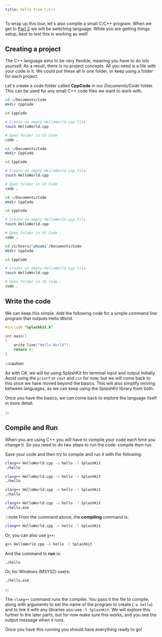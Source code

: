 ```yaml
---
title: Hello from C/C++
---
```



To wrap up this tour, let's also compile a small C/C++ program. When we get to [Part 2](/book/part-2-organised-code/00-part-2-programs-as-organised-code) we will be switching language. While you are getting things setup, best to test this is working as well!

## Creating a project

The C++ language aims to be very flexible, meaning you have to do lots yourself. As a result, there is no project concepts. All you need is a file with your code in it. We could put these all in one folder, or keep using a folder for each project.

Let's create a code folder called **CppCode** in our *Documents/Code* folder. This can be used for any small C++ code files we want to work with.

<Tabs syncKey="terminal-type">
<TabItem label="macOS">

```zsh
cd ~/Documents/Code
mkdir CppCode

cd CppCode

# Create an empty HelloWorld.cpp file
touch HelloWorld.cpp

# Open folder in VS Code
code .
```

</TabItem>
<TabItem label="Linux">

```zsh
cd ~/Documents/Code
mkdir CppCode

cd CppCode

# Create an empty HelloWorld.cpp file
touch HelloWorld.cpp

# Open folder in VS Code
code .
```

</TabItem>
<TabItem label="Windows (WSL)">

```zsh
cd ~/Documents/Code
mkdir CppCode

cd CppCode

# Create an empty HelloWorld.cpp file
touch HelloWorld.cpp

# Open folder in VS Code
code .
```

</TabItem>
<TabItem label="Windows (MSYS2)">

```zsh
cd /c/Users/`whoami`/Documents/Code
mkdir CppCode

cd CppCode

# Create an empty HelloWorld.cpp file
touch HelloWorld.cpp

# Open folder in VS Code
code .
```

</TabItem>
</Tabs>

## Write the code

We can keep this simple. Add the following code for a simple command line program that outputs Hello World.

```cpp
#include "splashkit.h"

int main()
{
    write_line("Hello World");
    return 0;
}
```

:::caution

As with C#, we will be using SplashKit for terminal input and output initially. Avoid using the `printf` or `cout` and `cin` for now, but we will come back to this once we have moved beyond the basics. This will also simplify moving between languages, as we can keep using the SplashKit library from both.

Once you have the basics, we can come back to explore the language itself in more detail.

:::

## Compile and Run

When you are using C++ you will have to compile your code each time you change it. So you need to do two steps to run the code: compile then run.

Save your code and then try to compile and run it with the following:

<Tabs syncKey="terminal-type">
<TabItem label="macOS">

```zsh
clang++ HelloWorld.cpp -o hello -l SplashKit
./hello
```

</TabItem>
<TabItem label="Linux">

```zsh
clang++ HelloWorld.cpp -o hello -l SplashKit
./hello
```

</TabItem>
<TabItem label="Windows (WSL)">

```zsh
clang++ HelloWorld.cpp -o hello -l SplashKit
./hello
```

</TabItem>
<TabItem label="Windows (MSYS2)">

```zsh
clang++ HelloWorld.cpp -o hello -l SplashKit
./hello.exe
```

</TabItem>
</Tabs>

:::note
From the command above, the **compiling** command is:

```zsh
clang++ HelloWorld.cpp -o hello -l SplashKit
```

Or, you can also use `g++`:

```zsh
g++ HelloWorld.cpp -o hello -l SplashKit
```

And the command to **run** is:

```zsh
./hello
```

Or, for Windows (MSYS2) users:

```zsh
./hello.exe
```

:::

The `clang++` command runs the compiler. You pass it the file to compile, along with arguments to set the name of the program to create (`-o hello`) and to link it with any libraries you use `-l SplashKit`. We will explore this further in the later parts, but for now make sure this works, and you see the output message when it runs.

Once you have this running you should have everything ready to go!
